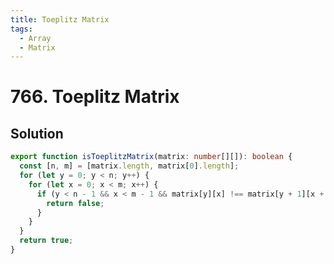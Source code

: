 ```yaml
---
title: Toeplitz Matrix
tags:
  - Array
  - Matrix
---
```


# 766. Toeplitz Matrix

<Badges>
  <LevelBadge level="easy" />
  <TopicBadge name="Array" slug="array" />
  <TopicBadge name="Matrix" slug="matrix" />
</Badges>

## Solution

```typescript filename="solution.ts" copy
export function isToeplitzMatrix(matrix: number[][]): boolean {
  const [n, m] = [matrix.length, matrix[0].length];
  for (let y = 0; y < n; y++) {
    for (let x = 0; x < m; x++) {
      if (y < n - 1 && x < m - 1 && matrix[y][x] !== matrix[y + 1][x + 1]) {
        return false;
      }
    }
  }
  return true;
}
```

<ProblemLink
  codingSite="leetcode"
  href="https://leetcode.com/problems/toeplitz-matrix/"
  title="Toeplitz Matrix"
/>

